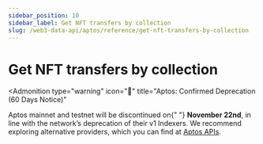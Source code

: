 ```yaml
---
sidebar_position: 10
sidebar_label: Get NFT transfers by collection
slug: /web3-data-api/aptos/reference/get-nft-transfers-by-collection
---
```



# Get NFT transfers by collection


<Admonition
  type="warning"
  icon="🚨"
  title="Aptos: Confirmed Deprecation (60 Days Notice)"
>
  <p>
    Aptos mainnet and testnet will be discontinued on{" "}
    <strong>November 22nd</strong>, in line with the network’s deprecation of
    their v1 Indexers. We recommend exploring alternative providers, which you
    can find at <a href="https://aptos.dev/en/build/apis">Aptos APIs</a>.
  </p>
</Admonition>
<ApiReference {...config["aptos-web3"].getNFTTransfersByCollection} />
